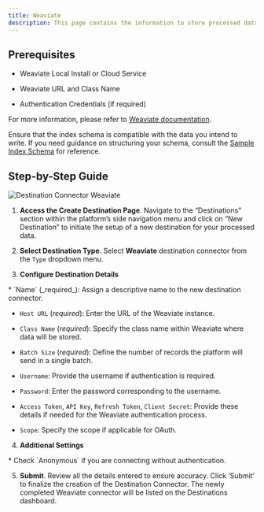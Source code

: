 ```yaml
---
title: Weaviate 
description: This page contains the information to store processed data to Weaviate.
---
```


## Prerequisites

*   Weaviate Local Install or Cloud Service
    
*   Weaviate URL and Class Name
    
*   Authentication Credentials (if required)
    

For more information, please refer to [Weaviate documentation](https://weaviate.io/developers/weaviate/current/).

<Warning>

Ensure that the index schema is compatible with the data you intend to write. If you need guidance on structuring your schema, consult the [Sample Index Schema](/open-source/ingest/destination-connectors/weaviate#sample-index-schema) for reference.
</Warning>

## Step-by-Step Guide

![Destination Connector Weaviate](img/platform/Destination-Weaviate.png)

1.  **Access the Create Destination Page**. Navigate to the “Destinations” section within the platform’s side navigation menu and click on “New Destination” to initiate the setup of a new destination for your processed data.
    
2.  **Select Destination Type**. Select **Weaviate** destination connector from the `Type` dropdown menu.
    
3.  **Configure Destination Details**
    
<Note>
*   `Name` (_required_): Assign a descriptive name to the new destination connector.
    
*   `Host URL` (_required_): Enter the URL of the Weaviate instance.
    
*   `Class Name` (_required_): Specify the class name within Weaviate where data will be stored.
    
*   `Batch Size` (_required_): Define the number of records the platform will send in a single batch.
    
*   `Username`: Provide the username if authentication is required.
    
*   `Password`: Enter the password corresponding to the username.
    
*   `Access Token`, `API Key`, `Refresh Token`, `Client Secret`: Provide these details if needed for the Weaviate authentication process.
    
*   `Scope`: Specify the scope if applicable for OAuth.
</Note>  

4.  **Additional Settings**
    
<Note>
*   Check `Anonymous` if you are connecting without authentication.
</Note>

5.  **Submit**. Review all the details entered to ensure accuracy. Click ‘Submit’ to finalize the creation of the Destination Connector. The newly completed Weaviate connector will be listed on the Destinations dashboard.